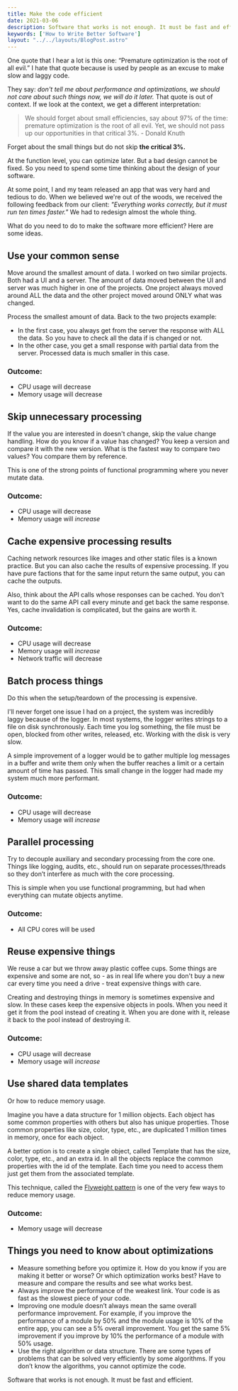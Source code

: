 ```yaml
---
title: Make the code efficient
date: 2021-03-06
description: Software that works is not enough. It must be fast and efficient. Here are some ideas.
keywords: ['How to Write Better Software']
layout: "../../layouts/BlogPost.astro"
---
```


One quote that I hear a lot is this one: “Premature optimization is the root of all evil.” I hate that quote because 
is used by people as an excuse to make slow and laggy code. 

They say: *don't tell me about performance and optimizations, we should not care about such things now, we will do it later.* 
That quote is out of context. If we look at the context, we get a different interpretation:
 > We should forget about small efficiencies, say about 97% of the time: premature optimization is the root of all evil. Yet, we should not pass up our opportunities in that critical 3%. - Donald Knuth

Forget about the small things but do not skip __the critical 3%.__

At the function level, you can optimize later. But a bad design cannot be fixed. So you need to spend some time thinking about the design of your software.

At some point, I and my team released an app that was very hard and tedious to do. When we believed we're out of the woods, we received the following
feedback from our client: *"Everything works correctly, but it must run _ten times faster_."* We had to redesign almost the whole thing.

What do you need to do to make the software more efficient? Here are some ideas.

## Use your common sense
Move around the smallest amount of data. I worked on two similar projects. Both had a UI and a server. 
The amount of data moved between the UI and server was much higher in one of the projects. One project always 
moved around ALL the data and the other project moved around ONLY what was changed. 

Process the smallest amount of data. Back to the two projects example: 
* In the first case, you always get from the server the response with ALL the data. So you have to check all the data if is changed or not. 
* In the other case, you get a small response with partial data from the server. Processed data is much smaller in this case. 

### Outcome:
* CPU usage will decrease
* Memory usage will decrease


## Skip unnecessary processing
If the value you are interested in doesn't change, skip the value change handling. 
How do you know if a value has changed? You keep a version and compare it with the new version. What is the fastest way to compare two values? You compare them by reference.          

This is one of the strong points of functional programming where you never mutate data. 

### Outcome:
* CPU usage will decrease
* Memory usage will _increase_


## Cache expensive processing results
Caching network resources like images and other static files is a known practice. 
But you can also cache the results of expensive processing. If you have pure factions that for the same input return the same output, you can cache the outputs. 

Also, think about the API calls whose responses can be cached. You don't want to do the same API call every minute and get back the same response.
Yes, cache invalidation is complicated, but the gains are worth it.

### Outcome:
* CPU usage will decrease
* Memory usage will _increase_
* Network traffic will decrease


## Batch process things
Do this when the setup/teardown of the processing is expensive. 

I'll never forget one issue I had on a project, the system was incredibly laggy because of the logger. In most systems, the logger writes strings to a file on disk synchronously. Each time you log something, the file must be open, blocked from other writes, released, etc. 
Working with the disk is very slow. 

A simple improvement of a logger would be to gather multiple log messages in a buffer and write them only when the buffer reaches a limit or a certain amount of time has passed.
This small change in the logger had made my system much more performant.

### Outcome:
* CPU usage will decrease
* Memory usage will _increase_



## Parallel processing
Try to decouple auxiliary and secondary processing from the core one. Things like logging, audits, etc., should run on separate processes/threads so they don’t interfere as 
much with the core processing.

This is simple when you use functional programming, but had when everything can mutate objects anytime.

### Outcome:
* All CPU cores will be used


## Reuse expensive things
We reuse a car but we throw away plastic coffee cups. Some things are expensive and some are not, so - as in real life where you don't buy a new car 
every time you need a drive - treat expensive things with care.

Creating and destroying things in memory is sometimes expensive and slow. In these cases keep the expensive objects in pools.
When you need it get it from the pool instead of creating it. When you are done with it, release it back to the pool instead of destroying it.

### Outcome:
* CPU usage will decrease
* Memory usage will _increase_


## Use shared data templates
Or how to reduce memory usage.

Imagine you have a data structure for 1 million objects. Each object has some common properties with others but also has 
unique properties. Those common properties like size, color, type, etc., are duplicated 1 million times in memory, once for each object.

A better option is to create a single object, called Template that has the size, color, type, etc., and an extra id.
In all the objects replace the common properties with the id of the template. Each time you need to access them just get them from the associated template.

This technique, called the [Flyweight pattern](https://en.wikipedia.org/wiki/Flyweight_pattern) is one of the very few ways to reduce memory usage.

### Outcome:
* Memory usage will decrease


## Things you need to know about optimizations
* Measure something before you optimize it. How do you know if you are making it better or worse? Or which optimization works best? Have to measure and compare the results and see what works best.
* Always improve the performance of the weakest link. Your code is as fast as the slowest piece of your code. 
* Improving one module doesn’t always mean the same overall performance improvement. For example, if you improve the performance of a module by 50% and the module usage is 10% of the entire app, you can see a 5% overall improvement. You get the same 5% improvement if you improve by 10% the performance of a module with 50% usage.
* Use the right algorithm or data structure. There are some types of problems that can be solved very efficiently by some algorithms. If you don’t know the algorithms, you cannot optimize the code.

Software that works is not enough. It must be fast and efficient.


